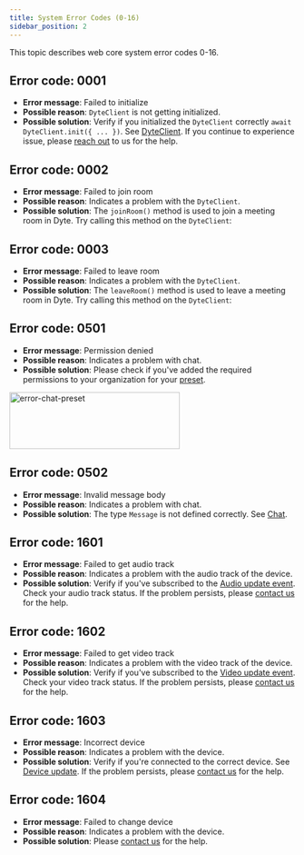 ```yaml
---
title: System Error Codes (0-16)
sidebar_position: 2
---
```


This topic describes web core system error codes 0-16.

## Error code: 0001

- **Error message**: Failed to initialize
- **Possible reason**: `DyteClient` is not getting initialized.
- **Possible solution**: Verify if you initialized the `DyteClient` correctly `await DyteClient.init({ ... })`. See [DyteClient](/web-core/reference/DyteClient). If you continue to experience issue, please [reach out](https://dyte.io/contact) to us for the help.

## Error code: 0002

- **Error message**: Failed to join room
- **Possible reason**: Indicates a problem with the `DyteClient`.
- **Possible solution**: The `joinRoom()` method is used to join a meeting room in Dyte. Try calling this method on the `DyteClient`:

## Error code: 0003

- **Error message**: Failed to leave room
- **Possible reason**: Indicates a problem with the `DyteClient`.
- **Possible solution**: The `leaveRoom()` method is used to leave a meeting room in Dyte. Try calling this method on the `DyteClient`:

## Error code: 0501

- **Error message**: Permission denied
- **Possible reason**: Indicates a problem with chat.
- **Possible solution**: Please check if you've added the required permissions to your organization for your [preset](https://dev.dyte.io/).

<img
  src="/static/errorcodes/chat-perms.png"
  width="300"
  height="100"
  alt="error-chat-preset"
  className="errorcode-chat-perms-preset"
/>

## Error code: 0502

- **Error message**: Invalid message body
- **Possible reason**: Indicates a problem with chat.
- **Possible solution**: The type `Message` is not defined correctly. See [Chat](/web-core/chat/introduction).

## Error code: 1601

- **Error message**: Failed to get audio track
- **Possible reason**: Indicates a problem with the audio track of the device.
- **Possible solution**: Verify if you've subscribed to the [Audio update event](/web-core/local-user/events#audio-update). Check your audio track status. If the problem persists, please [contact us](https://dyte.io/contact) for the help.

## Error code: 1602

- **Error message**: Failed to get video track
- **Possible reason**: Indicates a problem with the video track of the device.
- **Possible solution**: Verify if you've subscribed to the [Video update event](/web-core/local-user/events#video-update). Check your video track status. If the problem persists, please [contact us](https://dyte.io/contact) for the help.

## Error code: 1603

- **Error message**: Incorrect device
- **Possible reason**: Indicates a problem with the device.
- **Possible solution**: Verify if you're connected to the correct device. See [Device update](/web-core/local-user/events#device-update). If the problem persists, please [contact us](https://dyte.io/contact) for the help.

## Error code: 1604

- **Error message**: Failed to change device
- **Possible reason**: Indicates a problem with the device.
- **Possible solution**: Please [contact us](https://dyte.io/contact) for the help.

<head>
  <title>Web Core System Error Codes (0-16)</title>
</head>
